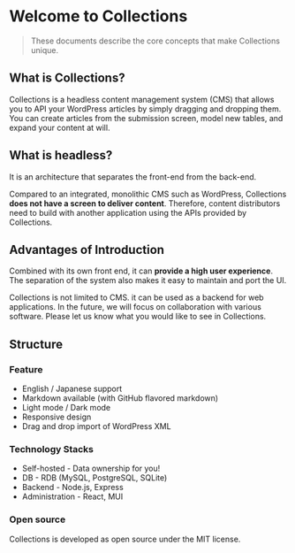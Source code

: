 # Welcome to Collections

> These documents describe the core concepts that make Collections unique.

## What is Collections?

Collections is a headless content management system (CMS) that allows you to API your WordPress articles by simply dragging and dropping them.
You can create articles from the submission screen, model new tables, and expand your content at will.

## What is headless?

It is an architecture that separates the front-end from the back-end.

Compared to an integrated, monolithic CMS such as WordPress, Collections **does not have a screen to deliver content**.
Therefore, content distributors need to build with another application using the APIs provided by Collections.

## Advantages of Introduction

Combined with its own front end, it can **provide a high user experience**. The separation of the system also makes it easy to maintain and port the UI.

Collections is not limited to CMS. it can be used as a backend for web applications. In the future, we will focus on collaboration with various software.
Please let us know what you would like to see in Collections.

## Structure

### Feature

- English / Japanese support
- Markdown available (with GitHub flavored markdown)
- Light mode / Dark mode
- Responsive design
- Drag and drop import of WordPress XML

### Technology Stacks

- Self-hosted - Data ownership for you!
- DB - RDB (MySQL, PostgreSQL, SQLite)
- Backend - Node.js, Express
- Administration - React, MUI

### Open source

Collections is developed as open source under the MIT license.
